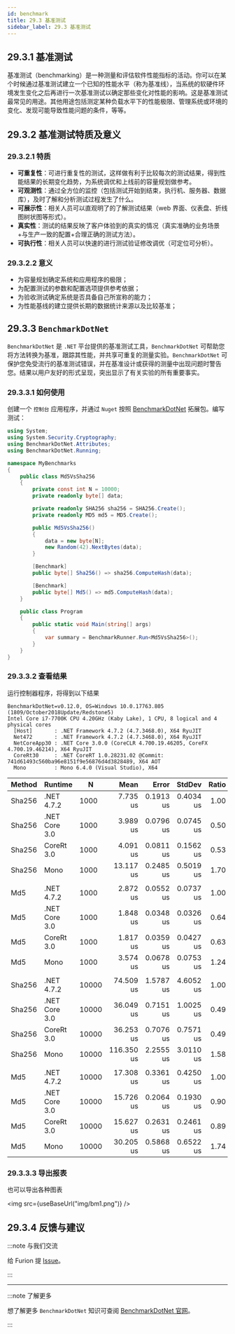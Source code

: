 ```yaml
---
id: benchmark
title: 29.3 基准测试
sidebar_label: 29.3 基准测试
---
```



<JoinGroup />

## 29.3.1 基准测试

基准测试（benchmarking）是一种测量和评估软件性能指标的活动。你可以在某个时候通过基准测试建立一个已知的性能水平（称为基准线），当系统的软硬件环境发生变化之后再进行一次基准测试以确定那些变化对性能的影响。这是基准测试最常见的用途。其他用途包括测定某种负载水平下的性能极限、管理系统或环境的变化、发现可能导致性能问题的条件，等等。

## 29.3.2 基准测试特质及意义

### 29.3.2.1 特质

- **可重复性**：可进行重复性的测试，这样做有利于比较每次的测试结果，得到性能结果的长期变化趋势，为系统调优和上线前的容量规划做参考。
- **可观测性**：通过全方位的监控（包括测试开始到结束，执行机、服务器、数据库），及时了解和分析测试过程发生了什么。
- **可展示性**：相关人员可以直观明了的了解测试结果（web 界面、仪表盘、折线图树状图等形式）。
- **真实性**：测试的结果反映了客户体验到的真实的情况（真实准确的业务场景+与生产一致的配置+合理正确的测试方法）。
- **可执行性**：相关人员可以快速的进行测试验证修改调优（可定位可分析）。

### 29.3.2.2 意义

- 为容量规划确定系统和应用程序的极限；
- 为配置测试的参数和配置选项提供参考依据；
- 为验收测试确定系统是否具备自己所宣称的能力；
- 为性能基线的建立提供长期的数据统计来源以及比较基准；

## 29.3.3 `BenchmarkDotNet`

`BenchmarkDotNet` 是 `.NET` 平台提供的基准测试工具，`BenchmarkDotNet` 可帮助您将方法转换为基准，跟踪其性能，并共享可重复的测量实验。`BenchmarkDotNet` 可保护您免受流行的基准测试错误，并在基准设计或获得的测量中出现问题时警告您。结果以用户友好的形式呈现，突出显示了有关实验的所有重要事实。

### 29.3.3.1 如何使用

创建一个 `控制台` 应用程序，并通过 `Nuget` 按照 [BenchmarkDotNet](https://www.nuget.org/packages/BenchmarkDotNet/) 拓展包。编写测试：

```cs {3-4,22,25,33}
using System;
using System.Security.Cryptography;
using BenchmarkDotNet.Attributes;
using BenchmarkDotNet.Running;

namespace MyBenchmarks
{
    public class Md5VsSha256
    {
        private const int N = 10000;
        private readonly byte[] data;

        private readonly SHA256 sha256 = SHA256.Create();
        private readonly MD5 md5 = MD5.Create();

        public Md5VsSha256()
        {
            data = new byte[N];
            new Random(42).NextBytes(data);
        }

        [Benchmark]
        public byte[] Sha256() => sha256.ComputeHash(data);

        [Benchmark]
        public byte[] Md5() => md5.ComputeHash(data);
    }

    public class Program
    {
        public static void Main(string[] args)
        {
            var summary = BenchmarkRunner.Run<Md5VsSha256>();
        }
    }
}
```

### 29.3.3.2 查看结果

运行控制器程序，将得到以下结果

```
BenchmarkDotNet=v0.12.0, OS=Windows 10.0.17763.805 (1809/October2018Update/Redstone5)
Intel Core i7-7700K CPU 4.20GHz (Kaby Lake), 1 CPU, 8 logical and 4 physical cores
  [Host]       : .NET Framework 4.7.2 (4.7.3468.0), X64 RyuJIT
  Net472       : .NET Framework 4.7.2 (4.7.3468.0), X64 RyuJIT
  NetCoreApp30 : .NET Core 3.0.0 (CoreCLR 4.700.19.46205, CoreFX 4.700.19.46214), X64 RyuJIT
  CoreRt30     : .NET CoreRT 1.0.28231.02 @Commit: 741d61493c560ba96e8151f9e56876d4d3828489, X64 AOT
  Mono         : Mono 6.4.0 (Visual Studio), X64
```

| Method | Runtime       | N     |       Mean |     Error |    StdDev | Ratio |
| ------ | ------------- | ----- | ---------: | --------: | --------: | ----: |
| Sha256 | .NET 4.7.2    | 1000  |   7.735 us | 0.1913 us | 0.4034 us |  1.00 |
| Sha256 | .NET Core 3.0 | 1000  |   3.989 us | 0.0796 us | 0.0745 us |  0.50 |
| Sha256 | CoreRt 3.0    | 1000  |   4.091 us | 0.0811 us | 0.1562 us |  0.53 |
| Sha256 | Mono          | 1000  |  13.117 us | 0.2485 us | 0.5019 us |  1.70 |
|        |               |       |            |           |           |       |
| Md5    | .NET 4.7.2    | 1000  |   2.872 us | 0.0552 us | 0.0737 us |  1.00 |
| Md5    | .NET Core 3.0 | 1000  |   1.848 us | 0.0348 us | 0.0326 us |  0.64 |
| Md5    | CoreRt 3.0    | 1000  |   1.817 us | 0.0359 us | 0.0427 us |  0.63 |
| Md5    | Mono          | 1000  |   3.574 us | 0.0678 us | 0.0753 us |  1.24 |
|        |               |       |            |           |           |       |
| Sha256 | .NET 4.7.2    | 10000 |  74.509 us | 1.5787 us | 4.6052 us |  1.00 |
| Sha256 | .NET Core 3.0 | 10000 |  36.049 us | 0.7151 us | 1.0025 us |  0.49 |
| Sha256 | CoreRt 3.0    | 10000 |  36.253 us | 0.7076 us | 0.7571 us |  0.49 |
| Sha256 | Mono          | 10000 | 116.350 us | 2.2555 us | 3.0110 us |  1.58 |
|        |               |       |            |           |           |       |
| Md5    | .NET 4.7.2    | 10000 |  17.308 us | 0.3361 us | 0.4250 us |  1.00 |
| Md5    | .NET Core 3.0 | 10000 |  15.726 us | 0.2064 us | 0.1930 us |  0.90 |
| Md5    | CoreRt 3.0    | 10000 |  15.627 us | 0.2631 us | 0.2461 us |  0.89 |
| Md5    | Mono          | 10000 |  30.205 us | 0.5868 us | 0.6522 us |  1.74 |

### 29.3.3.3 导出报表

也可以导出各种图表

<img src={useBaseUrl("img/bm1.png")} />

## 29.3.4 反馈与建议

:::note 与我们交流

给 Furion 提 [Issue](https://gitee.com/monksoul/Furion/issues/new?issue)。

:::

---

:::note 了解更多

想了解更多 `BenchmarkDotNet` 知识可查阅 [BenchmarkDotNet 官网](https://benchmarkdotnet.org/)。

:::
